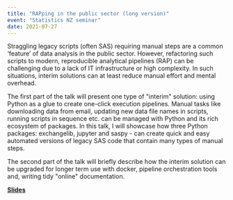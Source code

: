 ```yaml
---
title: "RAPping in the public sector (long version)"
event: "Statistics NZ seminar"
date: 2021-07-27
---
```


Straggling legacy scripts (often SAS) requiring manual steps are a common 'feature' of data analysis in the public sector. However, refactoring such scripts to modern, reproducible analytical pipelines (RAP) can be challenging due to a lack of IT infrastructure or high complexity. In such situations, interim solutions can at least reduce manual effort and mental overhead.

The first part of the talk will present one type of \"interim\" solution: using Python as a glue to create one-click execution pipelines. Manual tasks like downloading data from email, updating new data file names in scripts, running scripts in sequence etc. can be managed with Python and its rich ecosystem of packages. In this talk, I will showcase how three Python packages: exchangelib, jupyter and saspy - can create quick and easy automated versions of legacy SAS code that contain many types of manual steps.

The second part of the talk will briefly describe how the interim solution can be upgraded for longer term use with docker, pipeline orchestration tools and, writing tidy \"online\" documentation.

<a href="https://github.com/shriv/statsnz-rap/blob/master/RAPping%20in%20the%20public%20sector.pdf" class="btn btn-primary">**Slides**</a> 